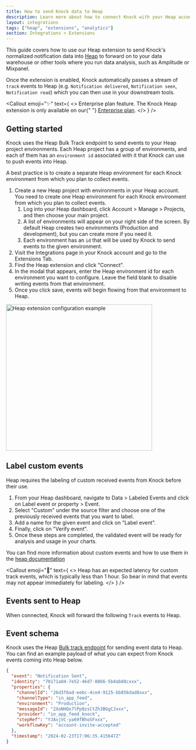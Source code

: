 ```yaml
---
title: How to send Knock data to Heap
description: Learn more about how to connect Knock with your Heap account.
layout: integrations
tags: ["heap", "extensions", "analytics"]
section: Integrations > Extensions
---
```


This guide covers how to use our Heap extension to send Knock's normalized notification data into [Heap](https://heap.io) to forward on to your data warehouse or other tools where you run data analysis, such as Amplitude or Mixpanel.

Once the extension is enabled, Knock automatically passes a stream of `track` events to Heap (e.g. `Notification delivered`, `Notification seen`, `Notification read`) which you can then use in your downstream tools.

<Callout
  emoji="✨"
  text={
    <>
      <span className="font-bold">Enterprise plan feature.</span> The Knock Heap
      extension is only available on our{" "}
      <a href="https://knock.app/pricing">Enterprise plan</a>.
    </>
  }
/>

## Getting started

Knock uses the Heap Bulk Track endpoint to send events to your Heap project environments. Each Heap project has a group of environments, and each of them has an `environment id` associated with it that Knock can use to push events into Heap.

A best practice is to create a separate Heap environment for each Knock environment from which you plan to collect events.

1. Create a new Heap project with environments in your Heap account. You need to create one Heap environment for each Knock environment from which you plan to collect events.
   1. Log into your Heap dashboard, click Account > Manage > Projects, and then choose your main project.
   2. A list of environments will appear on your right side of the screen. By default Heap creates two environments (Production and development), but you can create more if you need it.
   3. Each environment has an `id` that will be used by Knock to send events to the given environment.
2. Visit the Integrations page in your Knock account and go to the Extensions Tab.
3. Find the Heap extension and click "Connect".
4. In the modal that appears, enter the Heap environment id for each environment you want to configure. Leave the field blank to disable writing events from that environment.
5. Once you click save, events will begin flowing from that environment to Heap.

<img
  width="400"
  src="/images/integrations/extensions/heap_modal.png"
  alt="Heap extension configuration example"
/>

## Label custom events

Heap requires the labeling of custom received events from Knock before their use.

1. From your Heap dashboard, navigate to Data > Labeled Events and click on Label event or property > Event.
2. Select "Custom" under the source filter and choose one of the previously received events that you want to label.
3. Add a name for the given event and click on "Label event".
4. Finally, click on "Verify event".
5. Once these steps are completed, the validated event will be ready for analysis and usage in your charts.

You can find more information about custom events and how to use them in the [heap documentation](https://help.heap.io/data-types/events/how-to-use-custom-events-to-build-new-events/)

<Callout
  emoji="🔦"
  text={
    <>
      Heap has an expected latency for custom track events, which is typically
      less than 1 hour. So bear in mind that events may not appear immediately
      for labeling.
    </>
  }
/>
## Events sent to Heap

When connected, Knock will forward the following `Track` events to Heap.

<Table
  headers={["Event", "Description"]}
  rows={[
    [
      "Notification sent",
      "Occurs when a message is successfully sent to a channel provider.",
    ],
    [
      "Notification delivered",
      "Occurs when a message is marked as delivered to the user by the provider. This is only available on email providers with delivery tracking enabled.",
    ],
    [
      "Notification undelivered",
      "Occurs when a message delivery attempt fails permanently. Delivery will not be retried.",
    ],
    ["Notification seen", "Occurs when a message is seen by its recipient."],
    [
      "Notification unseen",
      "Occurs when a message is marked unseen by the recipient.",
    ],
    [
      "Notification read",
      "Occurs when a message is marked as read by its recipient.",
    ],
    [
      "Notification unread",
      "Occurs when a message is marked unread by the recipient.",
    ],
    [
      "Notification archived",
      "Occurs when a message is archived by its recipient.",
    ],
    [
      "Notification unarchived",
      "Occurs when a message is unarchived by its recipient.",
    ],
    [
      "Notification clicked",
      "Occurs when a link is clicked by the message recipient. This is only available when Knock link tracking is enabled.",
    ],
    [
      "Notification interacted",
      "Occurs when a recipient interacts with a message. This is only available when Knock link tracking is enabled.",
    ],
  ]}
/>

## Event schema

Knock uses the Heap [Bulk track endpoint](https://developers.heap.io/reference/bulk-track) for sending event data to Heap. You can find an example payload of what you can expect from Knock events coming into Heap below.

```json title="An example Heap Track event payload"
{
  "event": "Notification Sent",
  "identity": "70171a84-7e52-46d7-8866-5b4ab88cxxx",
  "properties": {
    "channelId": "26d3f6ad-eebc-4ce4-9125-bb856dad8xxx",
    "channelType": "in_app_feed",
    "environment": "Production",
    "messageId": "2XoNHQx7lPp0zsCtZh3BGgCJxxx",
    "provider": "in_app_feed_knock",
    "stepRef": "YJAxjVC-ya69fBhoSFxxx",
    "workflowKey": "account-invite-accepted"
  },
  "timestamp": "2024-02-23T17:06:35.415647Z"
}
```
